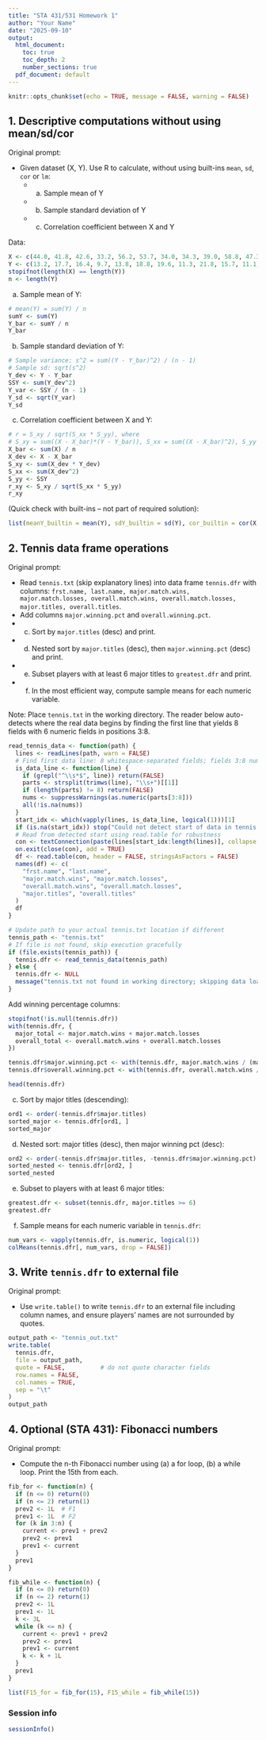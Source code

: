 ```yaml
---
title: "STA 431/531 Homework 1"
author: "Your Name"
date: "2025-09-10"
output:
  html_document:
    toc: true
    toc_depth: 2
    number_sections: true
  pdf_document: default
---
```


```r
knitr::opts_chunk$set(echo = TRUE, message = FALSE, warning = FALSE)
```

## 1. Descriptive computations without using mean/sd/cor

Original prompt:

- Given dataset (X, Y). Use R to calculate, without using built-ins `mean`, `sd`, `cor` or `lm`:
  - (a) Sample mean of Y
  - (b) Sample standard deviation of Y
  - (c) Correlation coefficient between X and Y

Data:

```r
X <- c(44.0, 41.8, 42.6, 33.2, 56.2, 53.7, 34.0, 34.3, 39.0, 58.8, 47.3, 30.0, 47.8, 52.6, 29.1)
Y <- c(13.2, 17.7, 16.4, 9.7, 13.8, 18.8, 19.6, 11.3, 21.8, 15.7, 11.1, 12.6, 12.0, 14.1, 10.7)
stopifnot(length(X) == length(Y))
n <- length(Y)
```

(a) Sample mean of Y:

```r
# mean(Y) = sum(Y) / n
sumY <- sum(Y)
Y_bar <- sumY / n
Y_bar
```

(b) Sample standard deviation of Y:

```r
# Sample variance: s^2 = sum((Y - Y_bar)^2) / (n - 1)
# Sample sd: sqrt(s^2)
Y_dev <- Y - Y_bar
SSY <- sum(Y_dev^2)
Y_var <- SSY / (n - 1)
Y_sd <- sqrt(Y_var)
Y_sd
```

(c) Correlation coefficient between X and Y:

```r
# r = S_xy / sqrt(S_xx * S_yy), where
# S_xy = sum((X - X_bar)*(Y - Y_bar)), S_xx = sum((X - X_bar)^2), S_yy = sum((Y - Y_bar)^2)
X_bar <- sum(X) / n
X_dev <- X - X_bar
S_xy <- sum(X_dev * Y_dev)
S_xx <- sum(X_dev^2)
S_yy <- SSY
r_xy <- S_xy / sqrt(S_xx * S_yy)
r_xy
```

(Quick check with built-ins – not part of required solution):

```r
list(meanY_builtin = mean(Y), sdY_builtin = sd(Y), cor_builtin = cor(X, Y))
```

## 2. Tennis data frame operations

Original prompt:

- Read `tennis.txt` (skip explanatory lines) into data frame `tennis.dfr` with columns:
  `frst.name, last.name, major.match.wins, major.match.losses, overall.match.wins, overall.match.losses, major.titles, overall.titles`.
- Add columns `major.winning.pct` and `overall.winning.pct`.
- (c) Sort by `major.titles` (desc) and print.
- (d) Nested sort by `major.titles` (desc), then `major.winning.pct` (desc) and print.
- (e) Subset players with at least 6 major titles to `greatest.dfr` and print.
- (f) In the most efficient way, compute sample means for each numeric variable.

Note: Place `tennis.txt` in the working directory. The reader below auto-detects where the real data begins by finding the first line that yields 8 fields with 6 numeric fields in positions 3:8.

```r
read_tennis_data <- function(path) {
  lines <- readLines(path, warn = FALSE)
  # Find first data line: 8 whitespace-separated fields; fields 3:8 numeric
  is_data_line <- function(line) {
    if (grepl("^\\s*$", line)) return(FALSE)
    parts <- strsplit(trimws(line), "\\s+")[[1]]
    if (length(parts) != 8) return(FALSE)
    nums <- suppressWarnings(as.numeric(parts[3:8]))
    all(!is.na(nums))
  }
  start_idx <- which(vapply(lines, is_data_line, logical(1)))[1]
  if (is.na(start_idx)) stop("Could not detect start of data in tennis.txt")
  # Read from detected start using read.table for robustness
  con <- textConnection(paste(lines[start_idx:length(lines)], collapse = "\n"))
  on.exit(close(con), add = TRUE)
  df <- read.table(con, header = FALSE, stringsAsFactors = FALSE)
  names(df) <- c(
    "frst.name", "last.name",
    "major.match.wins", "major.match.losses",
    "overall.match.wins", "overall.match.losses",
    "major.titles", "overall.titles"
  )
  df
}

# Update path to your actual tennis.txt location if different
tennis_path <- "tennis.txt"
# If file is not found, skip execution gracefully
if (file.exists(tennis_path)) {
  tennis.dfr <- read_tennis_data(tennis_path)
} else {
  tennis.dfr <- NULL
  message("tennis.txt not found in working directory; skipping data load.")
}
```

Add winning percentage columns:

```r
stopifnot(!is.null(tennis.dfr))
with(tennis.dfr, {
  major_total <- major.match.wins + major.match.losses
  overall_total <- overall.match.wins + overall.match.losses
})

tennis.dfr$major.winning.pct <- with(tennis.dfr, major.match.wins / (major.match.wins + major.match.losses))
tennis.dfr$overall.winning.pct <- with(tennis.dfr, overall.match.wins / (overall.match.wins + overall.match.losses))

head(tennis.dfr)
```

(c) Sort by major titles (descending):

```r
ord1 <- order(-tennis.dfr$major.titles)
sorted_major <- tennis.dfr[ord1, ]
sorted_major
```

(d) Nested sort: major titles (desc), then major winning pct (desc):

```r
ord2 <- order(-tennis.dfr$major.titles, -tennis.dfr$major.winning.pct)
sorted_nested <- tennis.dfr[ord2, ]
sorted_nested
```

(e) Subset to players with at least 6 major titles:

```r
greatest.dfr <- subset(tennis.dfr, major.titles >= 6)
greatest.dfr
```

(f) Sample means for each numeric variable in `tennis.dfr`:

```r
num_vars <- vapply(tennis.dfr, is.numeric, logical(1))
colMeans(tennis.dfr[, num_vars, drop = FALSE])
```

## 3. Write `tennis.dfr` to external file

Original prompt:

- Use `write.table()` to write `tennis.dfr` to an external file including column names, and ensure players' names are not surrounded by quotes.

```r
output_path <- "tennis_out.txt"
write.table(
  tennis.dfr,
  file = output_path,
  quote = FALSE,          # do not quote character fields
  row.names = FALSE,
  col.names = TRUE,
  sep = "\t"
)
output_path
```

## 4. Optional (STA 431): Fibonacci numbers

Original prompt:

- Compute the n-th Fibonacci number using (a) a for loop, (b) a while loop. Print the 15th from each.

```r
fib_for <- function(n) {
  if (n <= 0) return(0)
  if (n <= 2) return(1)
  prev2 <- 1L  # F1
  prev1 <- 1L  # F2
  for (k in 3:n) {
    current <- prev1 + prev2
    prev2 <- prev1
    prev1 <- current
  }
  prev1
}

fib_while <- function(n) {
  if (n <= 0) return(0)
  if (n <= 2) return(1)
  prev2 <- 1L
  prev1 <- 1L
  k <- 3L
  while (k <= n) {
    current <- prev1 + prev2
    prev2 <- prev1
    prev1 <- current
    k <- k + 1L
  }
  prev1
}

list(F15_for = fib_for(15), F15_while = fib_while(15))
```

### Session info

```r
sessionInfo()
```